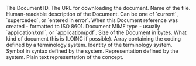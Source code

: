 <ResponseField name="id" type="string" required>
  The Document ID.
</ResponseField>

<ResponseField name="url" type="string" required>
  The URL for downloading the document.
</ResponseField>

<ResponseField name="fileName" type="string" required>
  Name of the file.
</ResponseField>

<ResponseField name="description" type="string">
  Human-readable description of the Document.
</ResponseField>

<ResponseField name="status" type="string">
  Can be one of `current`, `superceded`, or `entered in error`.
</ResponseField>

<ResponseField name="indexed" type="string">
  When this Document reference was created - formatted to ISO 8601.
</ResponseField>

<ResponseField name="mimeType" type="string">
    Document MIME type - usually `application/xml`, or `application/pdf`.
</ResponseField>

<ResponseField name="size" type="string">
  Size of the Document in bytes.
</ResponseField>

<ResponseField name="type" type="CodableConcept">
    What kind of document this is (LOINC if possible).
    <Expandable title="CodableConcept properties">
        <ResponseField name="coding" type="Coding[]">
            Array containing the coding defined by a terminology system.
            <Expandable title="Coding properties">
                <ResponseField name="system" type="string">
                    Identity of the terminology system.
                </ResponseField>
                <ResponseField name="code" type="string">
                    Symbol in syntax defined by the system.
                </ResponseField>
                <ResponseField name="display" type="string">
                    Representation defined by the system.
                </ResponseField>
            </Expandable>
        </ResponseField>
        <ResponseField name="text" type="string">
            Plain text representation of the concept.
        </ResponseField>
    </Expandable>

</ResponseField>

